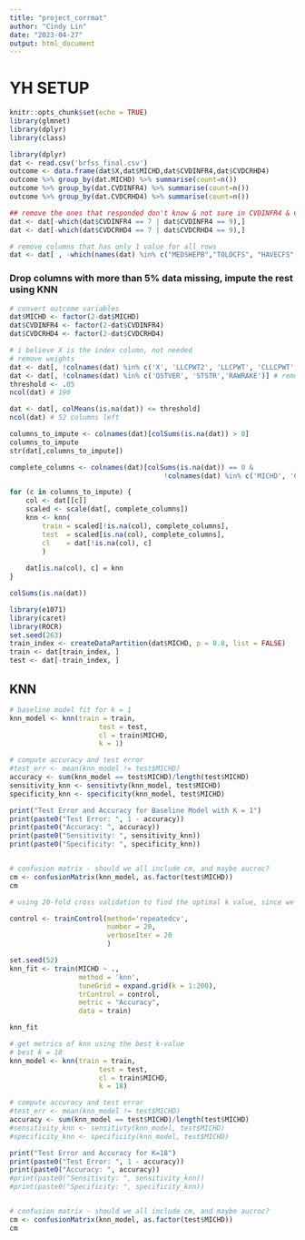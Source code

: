 ```yaml
---
title: "project_corrmat"
author: "Cindy Lin"
date: "2023-04-27"
output: html_document
---
```


# YH SETUP 
```r
knitr::opts_chunk$set(echo = TRUE)
library(glmnet)
library(dplyr)
library(class)
```

```r
library(dplyr)
dat <- read.csv('brfss_final.csv')
outcome <- data.frame(dat$X,dat$MICHD,dat$CVDINFR4,dat$CVDCRHD4)
outcome %>% group_by(dat.MICHD) %>% summarise(count=n())
outcome %>% group_by(dat.CVDINFR4) %>% summarise(count=n())
outcome %>% group_by(dat.CVDCRHD4) %>% summarise(count=n())

## remove the ones that responded don't know & not sure in CVDINFR4 & CVDCRHD4
dat <- dat[-which(dat$CVDINFR4 == 7 | dat$CVDINFR4 == 9),] 
dat <- dat[-which(dat$CVDCRHD4 == 7 | dat$CVDCRHD4 == 9),] 

# remove columns that has only 1 value for all rows
dat <- dat[ , -which(names(dat) %in% c("MEDSHEPB","TOLDCFS", "HAVECFS", "WORKCFS"))]
```

### Drop columns with more than 5% data missing, impute the rest using KNN
```r
# convert outcome variables
dat$MICHD <- factor(2-dat$MICHD)
dat$CVDINFR4 <- factor(2-dat$CVDINFR4)
dat$CVDCRHD4 <- factor(2-dat$CVDCRHD4)

# i believe X is the index column, not needed
# remove weights
dat <- dat[, !colnames(dat) %in% c('X', 'LLCPWT2', 'LLCPWT', 'CLLCPWT','STRWT','WT2RAKE')]
dat <- dat[, !colnames(dat) %in% c('QSTVER', 'STSTR','RAWRAKE')] # remove based on knowledge
threshold <- .05
ncol(dat) # 190

dat <- dat[, colMeans(is.na(dat)) <= threshold]
ncol(dat) # 52 columns left

columns_to_impute <- colnames(dat)[colSums(is.na(dat)) > 0]
columns_to_impute
str(dat[,columns_to_impute])

complete_columns <- colnames(dat)[colSums(is.na(dat)) == 0 & 
                                      !colnames(dat) %in% c('MICHD', 'CVDINFR4','CVDCRHD4')]

for (c in columns_to_impute) {
    col <- dat[[c]]
    scaled <- scale(dat[, complete_columns])
    knn <- knn(
        train = scaled[!is.na(col), complete_columns],
        test  = scaled[is.na(col), complete_columns], 
        cl    = dat[!is.na(col), c]
        )
    
    dat[is.na(col), c] = knn
}

colSums(is.na(dat))
```

```r
library(e1071)
library(caret)
library(ROCR)
set.seed(263)
train_index <- createDataPartition(dat$MICHD, p = 0.8, list = FALSE)
train <- dat[train_index, ]
test <- dat[-train_index, ]
```

## KNN

```r

# baseline model fit for k = 1
knn_model <- knn(train = train,
                      test = test,
                      cl = train$MICHD,
                      k = 1)

# compute accuracy and test error 
#test_err <- mean(knn_model != test$MICHD)
accuracy <- sum(knn_model == test$MICHD)/length(test$MICHD)
sensitivity_knn <- sensitivty(knn_model, test$MICHD)
specificity_knn <- specificity(knn_model, test$MICHD)

print("Test Error and Accuracy for Baseline Model with K = 1")
print(paste0("Test Error: ", 1 - accuracy))
print(paste0("Accuracy: ", accuracy))
print(paste0("Sensitivity: ", sensitivity_knn))
print(paste0("Specificity: ", specificity_knn))


# confusion matrix - should we all include cm, and maybe aucroc? 
cm <- confusionMatrix(knn_model, as.factor(test$MICHD))
cm

```

```r

# using 20-fold cross validation to find the optimal k value, since we have around 20K data points

control <- trainControl(method='repeatedcv', 
                        number = 20, 
                        verboseIter = 20
                        )

set.seed(52)
knn_fit <- train(MICHD ~ ., 
                 method = 'knn', 
                 tuneGrid = expand.grid(k = 1:200), 
                 trControl = control, 
                 metric = "Accuracy", 
                 data = train)

knn_fit

```


```r
# get metrics of knn using the best k-value  
# best k = 18
knn_model <- knn(train = train,
                      test = test,
                      cl = train$MICHD,
                      k = 18)

# compute accuracy and test error 
#test_err <- mean(knn_model != test$MICHD)
accuracy <- sum(knn_model == test$MICHD)/length(test$MICHD)
#sensitivity_knn <- sensitivty(knn_model, test$MICHD)
#specificity_knn <- specificity(knn_model, test$MICHD)

print("Test Error and Accuracy for K=18")
print(paste0("Test Error: ", 1 - accuracy))
print(paste0("Accuracy: ", accuracy))
#print(paste0("Sensitivity: ", sensitivity_knn))
#print(paste0("Specificity: ", specificity_knn))


# confusion matrix - should we all include cm, and maybe aucroc? 
cm <- confusionMatrix(knn_model, as.factor(test$MICHD))
cm

```



